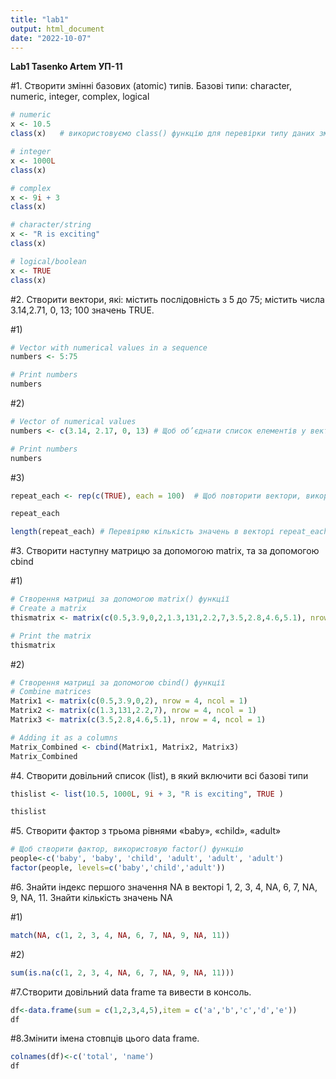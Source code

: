 ---
title: "lab1"
output: html_document
date: "2022-10-07"
---

**Lab1 Tasenko Artem УП-11**

#1. Створити змінні базових (atomic) типів. Базові типи: character, numeric, integer, complex, logical

```{r}
# numeric
x <- 10.5
class(x)   # використовуємо class() функцію для перевірки типу даних змінноЇ

# integer
x <- 1000L
class(x)

# complex
x <- 9i + 3
class(x)

# character/string
x <- "R is exciting"
class(x)

# logical/boolean
x <- TRUE
class(x)
```

#2.  Створити вектори, які: містить послідовність з 5 до 75; містить числа 3.14,2.71, 0, 13; 100 значень TRUE.

#1)

```{r}

# Vector with numerical values in a sequence
numbers <- 5:75

# Print numbers
numbers
```

#2)

```{r}
# Vector of numerical values
numbers <- c(3.14, 2.17, 0, 13) # Щоб об’єднати список елементів у вектор, використовую c() функцією

# Print numbers
numbers

```

#3)

```{r}
repeat_each <- rep(c(TRUE), each = 100)  # Щоб повторити вектори, використовую rep() функцію

repeat_each

length(repeat_each)	# Перевіряю кількість значень в векторі repeat_each

```

#3. Створити наступну матрицю за допомогою matrix, та за допомогою cbind

#1)

```{r}
# Створення матриці за допомогою matrix() функції
# Create a matrix
thismatrix <- matrix(c(0.5,3.9,0,2,1.3,131,2.2,7,3.5,2.8,4.6,5.1), nrow = 4, ncol = 3)

# Print the matrix
thismatrix

```

#2)

```{r}
# Створення матриці за допомогою cbind() функції
# Combine matrices
Matrix1 <- matrix(c(0.5,3.9,0,2), nrow = 4, ncol = 1)
Matrix2 <- matrix(c(1.3,131,2.2,7), nrow = 4, ncol = 1)
Matrix3 <- matrix(c(3.5,2.8,4.6,5.1), nrow = 4, ncol = 1)

# Adding it as a columns
Matrix_Combined <- cbind(Matrix1, Matrix2, Matrix3)
Matrix_Combined

```

#4. Створити довільний список (list), в який включити всі базові типи

```{r}
thislist <- list(10.5, 1000L, 9i + 3, "R is exciting", TRUE )

thislist

```

#5. Створити фактор з трьома рівнями «baby», «child», «adult»

```{r}
# Щоб створити фактор, використовую factor() функцію
people<-c('baby', 'baby', 'child', 'adult', 'adult', 'adult')
factor(people, levels=c('baby','child','adult'))

```

#6. Знайти індекс першого значення NA в векторі 1, 2, 3, 4, NA, 6, 7, NA, 9, NA, 11. Знайти кількість значень NA

#1)

```{r}
match(NA, c(1, 2, 3, 4, NA, 6, 7, NA, 9, NA, 11))
```

#2)

```{r}
sum(is.na(c(1, 2, 3, 4, NA, 6, 7, NA, 9, NA, 11)))
```

#7.Створити довільний data frame та вивести в консоль.

```{r}
df<-data.frame(sum = c(1,2,3,4,5),item = c('a','b','c','d','e'))
df
```

#8.Змінити імена стовпців цього data frame.

```{r}
colnames(df)<-c('total', 'name')
df
```
